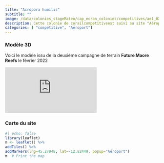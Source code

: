 ```yaml
---
title: "Acropora humilis"
subtitle: ""
image: /data/colonies_stageMateo/cap_ecran_colonies/competitives/ae1_022022_1.jpg
description: Cette colonie de corailcompetitiveest suivi au site "Aéroport"
categories: [ "competitive", "Aéroport"]
---
```

### Modèle 3D

Voici le modèle issu de la deuxième campagne de terrain __Future Maore Reefs__ le février 2022

<div class="resp-container"> <iframe class="resp-content title="Acropora humilis frameborder="0" allowfullscreen mozallowfullscreen="true" webkitallowfullscreen="true" allow="autoplay; fullscreen; xr-spatial-tracking" xr-spatial-tracking execution-while-out-of-viewport execution-while-not-rendered web-share src="https://api.sketchfab.com/models/a6bec2e8e5ed45aa9c5242a04e84be2cembed?autostart=1&annotations_visible=0&preload=1&ui_infos=0&ui_inspector=0&ui_watermark_link=0&ui_watermark=0&ui_settings=0"> </iframe> </div>
### Carte du site
```r
#| echo: false
library(leaflet)
m <- leaflet() %>%
addTiles() %>% 
addMarkers(lng=45.27948, lat=-12.82449, popup="Aéroport")
m  # Print the map
```

